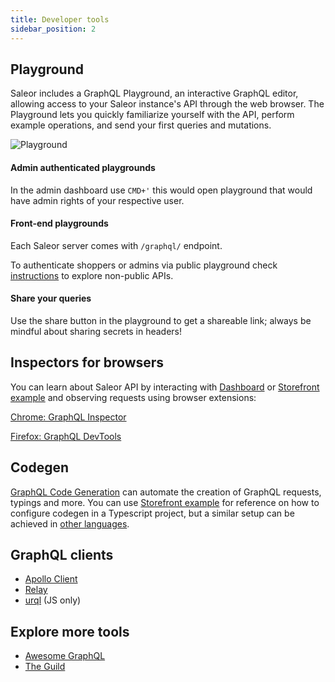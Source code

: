 ```yaml
---
title: Developer tools
sidebar_position: 2
---
```


## Playground

Saleor includes a GraphQL Playground, an interactive GraphQL editor, allowing access to your Saleor instance's API through the web browser. The Playground lets you quickly familiarize yourself with the API, perform example operations, and send your first queries and mutations.

![Playground](./api-playground.png)

#### Admin authenticated playgrounds

In the admin dashboard use `CMD+'` this would open playground that would have admin rights of your respective user.

#### Front-end playgrounds

Each Saleor server comes with `/graphql/` endpoint.

To authenticate shoppers or admins via public playground check [instructions](./authentication#authentication-with-playground) to explore non-public APIs.

#### Share your queries

Use the share button in the playground to get a shareable link; always be mindful about sharing secrets in headers!

## Inspectors for browsers

You can learn about Saleor API by interacting with [Dashboard](https://github.com/saleor/saleor-dashboard) or [Storefront example](https://github.com/saleor/storefront) and observing requests using browser extensions:

[Chrome: GraphQL Inspector](https://chrome.google.com/webstore/detail/graphql-network-inspector/ndlbedplllcgconngcnfmkadhokfaaln)

[Firefox: GraphQL DevTools](https://addons.mozilla.org/en-US/firefox/addon/graphql-developer-tools/)

## Codegen

[GraphQL Code Generation](https://www.graphql-code-generator.com/) can automate the creation of GraphQL requests, typings and more. You can use [Storefront example](https://github.com/saleor/storefront) for reference on how to configure codegen in a Typescript project, but a similar setup can be achieved in [other languages](https://the-guild.dev/graphql/codegen/plugins).

## GraphQL clients

- [Apollo Client](https://www.apollographql.com/docs/)
- [Relay](https://relay.dev/docs/en/experimental/a-guided-tour-of-relay)
- [urql](https://formidable.com/open-source/urql/docs/) (JS only)

## Explore more tools

- [Awesome GraphQL](https://github.com/chentsulin/awesome-graphql)
- [The Guild](https://the-guild.dev/)
